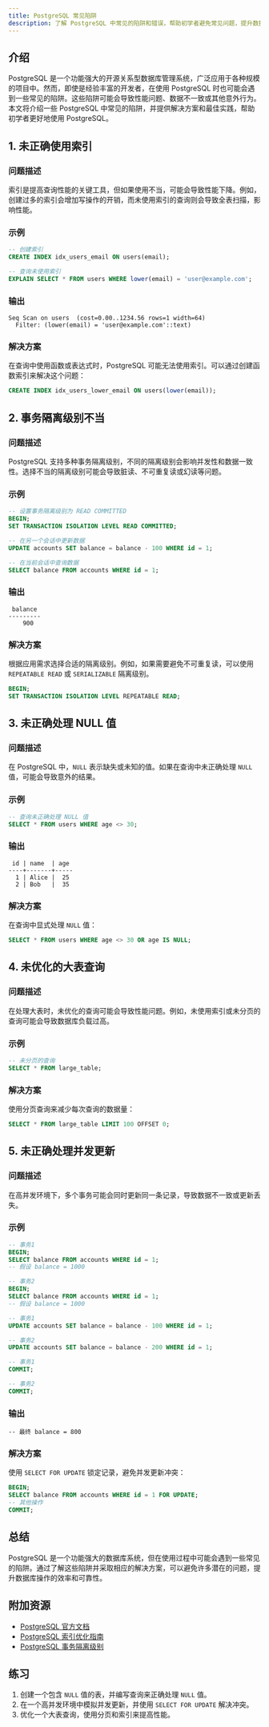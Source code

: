 ```yaml
---
title: PostgreSQL 常见陷阱
description: 了解 PostgreSQL 中常见的陷阱和错误，帮助初学者避免常见问题，提升数据库操作效率。
---
```


## 介绍

PostgreSQL 是一个功能强大的开源关系型数据库管理系统，广泛应用于各种规模的项目中。然而，即使是经验丰富的开发者，在使用 PostgreSQL 时也可能会遇到一些常见的陷阱。这些陷阱可能会导致性能问题、数据不一致或其他意外行为。本文将介绍一些 PostgreSQL 中常见的陷阱，并提供解决方案和最佳实践，帮助初学者更好地使用 PostgreSQL。

## 1. 未正确使用索引

### 问题描述

索引是提高查询性能的关键工具，但如果使用不当，可能会导致性能下降。例如，创建过多的索引会增加写操作的开销，而未使用索引的查询则会导致全表扫描，影响性能。

### 示例

```sql
-- 创建索引
CREATE INDEX idx_users_email ON users(email);

-- 查询未使用索引
EXPLAIN SELECT * FROM users WHERE lower(email) = 'user@example.com';
```

### 输出

```
Seq Scan on users  (cost=0.00..1234.56 rows=1 width=64)
  Filter: (lower(email) = 'user@example.com'::text)
```

### 解决方案

在查询中使用函数或表达式时，PostgreSQL 可能无法使用索引。可以通过创建函数索引来解决这个问题：

```sql
CREATE INDEX idx_users_lower_email ON users(lower(email));
```

## 2. 事务隔离级别不当

### 问题描述

PostgreSQL 支持多种事务隔离级别，不同的隔离级别会影响并发性和数据一致性。选择不当的隔离级别可能会导致脏读、不可重复读或幻读等问题。

### 示例

```sql
-- 设置事务隔离级别为 READ COMMITTED
BEGIN;
SET TRANSACTION ISOLATION LEVEL READ COMMITTED;

-- 在另一个会话中更新数据
UPDATE accounts SET balance = balance - 100 WHERE id = 1;

-- 在当前会话中查询数据
SELECT balance FROM accounts WHERE id = 1;
```

### 输出

```
 balance 
---------
    900
```

### 解决方案

根据应用需求选择合适的隔离级别。例如，如果需要避免不可重复读，可以使用 `REPEATABLE READ` 或 `SERIALIZABLE` 隔离级别。

```sql
BEGIN;
SET TRANSACTION ISOLATION LEVEL REPEATABLE READ;
```

## 3. 未正确处理 NULL 值

### 问题描述

在 PostgreSQL 中，`NULL` 表示缺失或未知的值。如果在查询中未正确处理 `NULL` 值，可能会导致意外的结果。

### 示例

```sql
-- 查询未正确处理 NULL 值
SELECT * FROM users WHERE age <> 30;
```

### 输出

```
 id | name  | age 
----+-------+-----
  1 | Alice |  25
  2 | Bob   |  35
```

### 解决方案

在查询中显式处理 `NULL` 值：

```sql
SELECT * FROM users WHERE age <> 30 OR age IS NULL;
```

## 4. 未优化的大表查询

### 问题描述

在处理大表时，未优化的查询可能会导致性能问题。例如，未使用索引或未分页的查询可能会导致数据库负载过高。

### 示例

```sql
-- 未分页的查询
SELECT * FROM large_table;
```

### 解决方案

使用分页查询来减少每次查询的数据量：

```sql
SELECT * FROM large_table LIMIT 100 OFFSET 0;
```

## 5. 未正确处理并发更新

### 问题描述

在高并发环境下，多个事务可能会同时更新同一条记录，导致数据不一致或更新丢失。

### 示例

```sql
-- 事务1
BEGIN;
SELECT balance FROM accounts WHERE id = 1;
-- 假设 balance = 1000

-- 事务2
BEGIN;
SELECT balance FROM accounts WHERE id = 1;
-- 假设 balance = 1000

-- 事务1
UPDATE accounts SET balance = balance - 100 WHERE id = 1;

-- 事务2
UPDATE accounts SET balance = balance - 200 WHERE id = 1;

-- 事务1
COMMIT;

-- 事务2
COMMIT;
```

### 输出

```
-- 最终 balance = 800
```

### 解决方案

使用 `SELECT FOR UPDATE` 锁定记录，避免并发更新冲突：

```sql
BEGIN;
SELECT balance FROM accounts WHERE id = 1 FOR UPDATE;
-- 其他操作
COMMIT;
```

## 总结

PostgreSQL 是一个功能强大的数据库系统，但在使用过程中可能会遇到一些常见的陷阱。通过了解这些陷阱并采取相应的解决方案，可以避免许多潜在的问题，提升数据库操作的效率和可靠性。

## 附加资源

- [PostgreSQL 官方文档](https://www.postgresql.org/docs/)
- [PostgreSQL 索引优化指南](https://www.postgresql.org/docs/current/indexes.html)
- [PostgreSQL 事务隔离级别](https://www.postgresql.org/docs/current/transaction-iso.html)

## 练习

1. 创建一个包含 `NULL` 值的表，并编写查询来正确处理 `NULL` 值。
2. 在一个高并发环境中模拟并发更新，并使用 `SELECT FOR UPDATE` 解决冲突。
3. 优化一个大表查询，使用分页和索引来提高性能。
